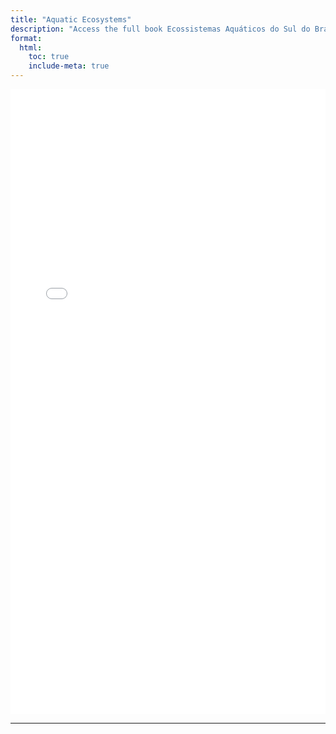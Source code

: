 ```yaml
---
title: "Aquatic Ecosystems"
description: "Access the full book Ecossistemas Aquáticos do Sul do Brasil (Aquatic Ecosystems of Southern Brazil), available as a free PDF."
format:
  html:
    toc: true
    include-meta: true
---
```


<iframe src="Ecossistemas_Aquáticos_do_Sul_do_Brasil_Bastazini.2024.pdf" width="100%" height="1000px" style="border: none;">
  Este navegador não suporta visualização de PDF. 
  <a href="Ecossistemas_Aquáticos_do_Sul_do_Brasil_Bastazini.2024.pdf">Clique aqui para baixar o livro.</a>
</iframe>
---

